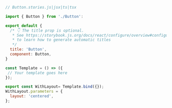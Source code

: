 ```js
// Button.stories.js|jsx|ts|tsx

import { Button } from './Button':

export default {
  /* 👇 The title prop is optional.
   * See https://storybook.js.org/docs/react/configure/overview#configure-story-loading
   * to learn how to generate automatic titles
   */
  title: 'Button',
  component: Button,
}

const Template = () => ({
 // Your template goes here
});

export const WithLayout= Template.bind({});
WithLayout.parameters = {
  layout: 'centered',
};
```
